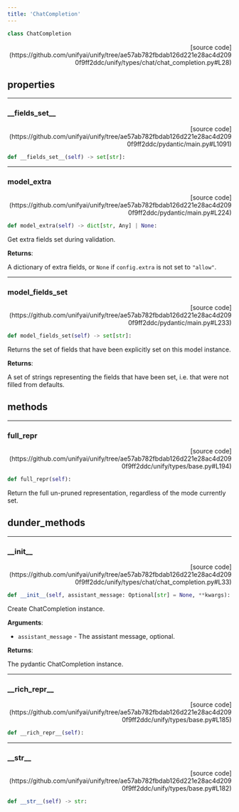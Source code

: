 ```yaml
---
title: 'ChatCompletion'
---
```


```python
class ChatCompletion
```

<p align="right">[source code](https://github.com/unifyai/unify/tree/ae57ab782fbdab126d221e28ac4d2090f9ff2ddc/unify/types/chat/chat_completion.py#L28)</p>



## properties

---

### \_\_fields\_set\_\_

<p align="right">[source code](https://github.com/unifyai/unify/tree/ae57ab782fbdab126d221e28ac4d2090f9ff2ddc/pydantic/main.py#L1091)</p>

```python
def __fields_set__(self) -> set[str]:
```



---

### model\_extra

<p align="right">[source code](https://github.com/unifyai/unify/tree/ae57ab782fbdab126d221e28ac4d2090f9ff2ddc/pydantic/main.py#L224)</p>

```python
def model_extra(self) -> dict[str, Any] | None:
```

Get extra fields set during validation.

**Returns**:

A dictionary of extra fields, or `None` if `config.extra` is not set to `"allow"`.

---

### model\_fields\_set

<p align="right">[source code](https://github.com/unifyai/unify/tree/ae57ab782fbdab126d221e28ac4d2090f9ff2ddc/pydantic/main.py#L233)</p>

```python
def model_fields_set(self) -> set[str]:
```

Returns the set of fields that have been explicitly set on this model instance.

**Returns**:

A set of strings representing the fields that have been set,
i.e. that were not filled from defaults.

## methods

---

### full\_repr

<p align="right">[source code](https://github.com/unifyai/unify/tree/ae57ab782fbdab126d221e28ac4d2090f9ff2ddc/unify/types/base.py#L194)</p>

```python
def full_repr(self):
```

Return the full un-pruned representation, regardless of the mode currently set.

## dunder_methods

---

### \_\_init\_\_

<p align="right">[source code](https://github.com/unifyai/unify/tree/ae57ab782fbdab126d221e28ac4d2090f9ff2ddc/unify/types/chat/chat_completion.py#L33)</p>

```python
def __init__(self, assistant_message: Optional[str] = None, **kwargs):
```

Create ChatCompletion instance.

**Arguments**:

- `assistant_message` - The assistant message, optional.



**Returns**:

The pydantic ChatCompletion instance.

---

### \_\_rich\_repr\_\_

<p align="right">[source code](https://github.com/unifyai/unify/tree/ae57ab782fbdab126d221e28ac4d2090f9ff2ddc/unify/types/base.py#L185)</p>

```python
def __rich_repr__(self):
```



---

### \_\_str\_\_

<p align="right">[source code](https://github.com/unifyai/unify/tree/ae57ab782fbdab126d221e28ac4d2090f9ff2ddc/unify/types/base.py#L182)</p>

```python
def __str__(self) -> str:
```

